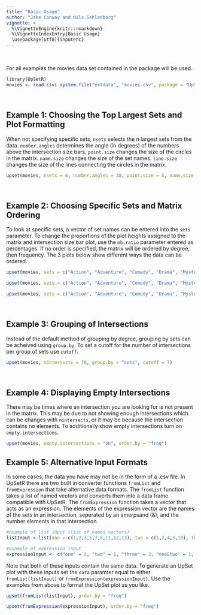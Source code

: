 ```yaml
---
title: "Basic Usage"
author: "Jake Conway and Nils Gehlenborg"
vignette: >
  %\VignetteEngine{knitr::rmarkdown}
  %\VignetteIndexEntry{Basic Usage}
  \usepackage[utf8]{inputenc}
---
```


<br>

For all examples the movies data set contained in the package will be used.
```r
library(UpSetR)
movies <- read.csv( system.file("extdata", "movies.csv", package = "UpSetR"), header=T, sep=";" )
```

<br>

Example 1: Choosing the Top Largest Sets and Plot Formatting
-----------
When not specifying specific sets, `nsets` selects the *n* largest sets from the data. `number.angles` determines the angle (in degrees) of the numbers above the intersection size bars. `point.size` changes the size of the circles in the matrix. `name.size` changes the size of the set names. `line.size` changes the size of the lines connecting the circles in the matrix.
```r
upset(movies, nsets = 6, number.angles = 30, point.size = 5, name.size = 12, line.size = 2)
```

<br>

Example 2: Choosing Specific Sets and Matrix Ordering
------------
To look at specific sets, a vector of set names can be entered into the `sets` parameter. To change the proportions of the plot heights assigned to the matrix and intersection size bar plot, use the `mb.ratio` parameter entered as percentages. If no order is specified, the matrix will be ordered by degree, then frequency. The 3 plots below show different ways the data can be ordered.
```r
upset(movies, sets = c("Action", "Adventure", "Comedy", "Drama", "Mystery", "Thriller", "Romance", "War", "Western"), mb.ratio = c(0.55,0.45), order.by = "freq")
```
```r
upset(movies, sets = c("Action", "Adventure", "Comedy", "Drama", "Mystery", "Thriller", "Romance", "War", "Western"), mb.ratio = c(0.55,0.45), order.by = "degree")
```
```r
upset(movies, sets = c("Action", "Adventure", "Comedy", "Drama", "Mystery", "Thriller", "Romance", "War", "Western"), mb.ratio = c(0.55,0.45), order.by = c("degree", "freq"))
```

<br>

Example 3: Grouping of Intersections
------------
Instead of the default method of grouping by degree, grouping by sets can be acheived using `group.by`. To set a cutoff for the number of intersections per group of sets use `cutoff`.
```r
upset(movies, nintersects = 70, group.by = "sets", cutoff = 7)
```

<br>

Example 4: Displaying Empty Intersections
------------
There may be times where an intersection you are looking for is not present in the matrix. This may be due to not showing enough intersections which can be changes with `nintersects`, or it may be because the intersection contains no elements. To additionally show empty intersections turn on `empty.intersections`.
```r
upset(movies, empty.intersections = "on", order.by = "freq")
```

Example 5: Alternative Input Formats
------------
In some cases, the data you have may not be in the form of a .csv file. In UpSetR there are two built in converter functions `fromList` and `fromExpression` that take alternative data formats. The `fromList` function takes a list of named vectors and converts them into a data frame compatible with UpSetR. The `fromExpression` function takes a vector that acts as an expression. The elements of the expression vector are the names of the sets in an intersection, seperated by an amerpsand (&), and the number elements in that intersection. 
```r
#example of list input (list of named vectors)
listInput <-list(one = c(1,2,3,5,7,8,11,12,13), two = c(1,2,4,5,10), three = c(1,5,6,7,8,9,10,12,13))

#example of expression input
expressionInput <- c("one" = 2, "two" = 1, "three" = 2, "one&two" = 1, "one&three" = 4, "two&three" = 1, "one&two&three" = 2)
```
Note that both of these inputs contain the same data. To generate an UpSet plot with these inputs set the `data` paramter equal to either `fromList(listInput)` or `fromExpression(expressionInput)`. Use the examples from above to format the UpSet plot as you like. 
```r
upset(fromList(listInput), order.by = "freq")
```
```r
upset(fromExpression(expressionInput), order.by = "freq")
```